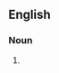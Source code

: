 {{also|callboy|call-boy}}

==English==

===Noun===
{{en-noun}}

# {{alternative spelling of|callboy|lang=en}}